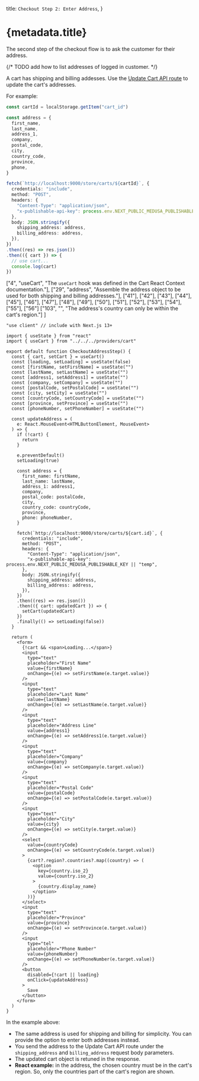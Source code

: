 
  title: `Checkout Step 2: Enter Address`,
}

# {metadata.title}

The second step of the checkout flow is to ask the customer for their address.

{/* TODO add how to list addresses of logged in customer. */}

A cart has shipping and billing addesses. Use the [Update Cart API route]() to update the cart's addresses.

For example:

<CodeTabs group="store-request">
  <CodeTab label="Fetch API" value="fetch">

  ```ts
  const cartId = localStorage.getItem("cart_id")

  const address = {
    first_name,
    last_name,
    address_1,
    company,
    postal_code,
    city,
    country_code,
    province,
    phone,
  }

  fetch(`http://localhost:9000/store/carts/${cartId}`, {
    credentials: "include",
    method: "POST",
    headers: {
      "Content-Type": "application/json",
      "x-publishable-api-key": process.env.NEXT_PUBLIC_MEDUSA_PUBLISHABLE_KEY || "temp",
    },
    body: JSON.stringify({
      shipping_address: address,
      billing_address: address,
    }),
  })
  .then((res) => res.json())
  .then(({ cart }) => {
    // use cart...
    console.log(cart)
  })
  ```

  </CodeTab>
  <CodeTab label="React" value="react">

  ["4", "useCart", "The `useCart` hook was defined in the Cart React Context documentation."],
  ["29", "address", "Assemble the address object to be used for both shipping and billing addresses."],
  ["41"], ["42"], ["43"], ["44"], ["45"], ["46"], ["47"], ["48"],
  ["49"], ["50"], ["51"], ["52"], ["53"], ["54"], ["55"], ["56"]
  ["103", "", "The address's country can only be within the cart's region."]
]

  ```tsx highlights={highlights}
  "use client" // include with Next.js 13+

  import { useState } from "react"
  import { useCart } from "../../../providers/cart"
  
  export default function CheckoutAddressStep() {
    const { cart, setCart } = useCart()
    const [loading, setLoading] = useState(false)
    const [firstName, setFirstName] = useState("")
    const [lastName, setLastName] = useState("")
    const [address1, setAddress1] = useState("")
    const [company, setCompany] = useState("")
    const [postalCode, setPostalCode] = useState("")
    const [city, setCity] = useState("")
    const [countryCode, setCountryCode] = useState("")
    const [province, setProvince] = useState("")
    const [phoneNumber, setPhoneNumber] = useState("")

    const updateAddress = (
      e: React.MouseEvent<HTMLButtonElement, MouseEvent>
    ) => {
      if (!cart) {
        return
      }

      e.preventDefault()
      setLoading(true)

      const address = {
        first_name: firstName,
        last_name: lastName,
        address_1: address1,
        company,
        postal_code: postalCode,
        city,
        country_code: countryCode,
        province,
        phone: phoneNumber,
      }

      fetch(`http://localhost:9000/store/carts/${cart.id}`, {
        credentials: "include",
        method: "POST",
        headers: {
          "Content-Type": "application/json",
          "x-publishable-api-key": process.env.NEXT_PUBLIC_MEDUSA_PUBLISHABLE_KEY || "temp",
        },
        body: JSON.stringify({
          shipping_address: address,
          billing_address: address,
        }),
      })
      .then((res) => res.json())
      .then(({ cart: updatedCart }) => {
        setCart(updatedCart)
      })
      .finally(() => setLoading(false))
    }
    
    return (
      <form>
        {!cart && <span>Loading...</span>}
        <input 
          type="text" 
          placeholder="First Name" 
          value={firstName}
          onChange={(e) => setFirstName(e.target.value)}
        />
        <input 
          type="text" 
          placeholder="Last Name" 
          value={lastName}
          onChange={(e) => setLastName(e.target.value)}
        />
        <input 
          type="text" 
          placeholder="Address Line" 
          value={address1}
          onChange={(e) => setAddress1(e.target.value)}
        />
        <input 
          type="text" 
          placeholder="Company" 
          value={company}
          onChange={(e) => setCompany(e.target.value)}
        />
        <input 
          type="text" 
          placeholder="Postal Code" 
          value={postalCode}
          onChange={(e) => setPostalCode(e.target.value)}
        />
        <input 
          type="text" 
          placeholder="City" 
          value={city}
          onChange={(e) => setCity(e.target.value)}
        />
        <select
          value={countryCode}
          onChange={(e) => setCountryCode(e.target.value)}
        >
          {cart?.region?.countries?.map((country) => (
            <option 
              key={country.iso_2}
              value={country.iso_2}
            >
              {country.display_name}
            </option>
          ))}
        </select>
        <input 
          type="text" 
          placeholder="Province" 
          value={province}
          onChange={(e) => setProvince(e.target.value)}
        />
        <input 
          type="tel" 
          placeholder="Phone Number" 
          value={phoneNumber}
          onChange={(e) => setPhoneNumber(e.target.value)}
        />
        <button
          disabled={!cart || loading}
          onClick={updateAddress}
        >
          Save
        </button>
      </form>
    )
  }
  ```

  </CodeTab>
</CodeTabs>

In the example above:

- The same address is used for shipping and billing for simplicity. You can provide the option to enter both addresses instead.
- You send the address to the Update Cart API route under the `shipping_address` and `billing_address` request body parameters.
- The updated cart object is retuned in the response.
- **React example:** in the address, the chosen country must be in the cart's region. So, only the countries part of the cart's region are shown.
